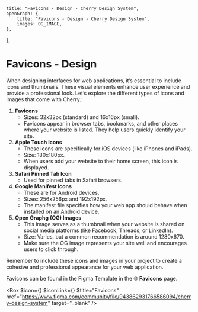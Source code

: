 
	title: "Favicons - Design - Cherry Design System",
	openGraph: {
		title: "Favicons - Design - Cherry Design System",
		images: OG_IMAGE,
	},
};

# Favicons - Design

When designing interfaces for web applications, it’s essential to include icons and thumbnails. These visual elements enhance user experience and provide a professional look. Let’s explore the different types of icons and images that come with Cherry.:

1. **Favicons**
    - Sizes: 32x32px (standard) and 16x16px (small).
    - Favicons appear in browser tabs, bookmarks, and other places where your website is listed. They help users quickly identify your site.
2. **Apple Touch Icons**
    - These icons are specifically for iOS devices (like iPhones and iPads).
    - Size: 180x180px.
    - When users add your website to their home screen, this icon is displayed.
3. **Safari Pinned Tab Icon**
    - Used for pinned tabs in Safari browsers.
4. **Google Manifest Icons**
    - These are for Android devices.
    - Sizes: 256x256px and 192x192px.
    - The manifest file specifies how your web app should behave when installed on an Android device.
5. **Open Graphg (OG) Images**
    - This image serves as a thumbnail when your website is shared on social media platforms (like Facebook, Threads, or LinkedIn).
    - Size: Varies, but a common recommendation is around 1280x670.
    - Make sure the OG image represents your site well and encourages users to click through.

Remember to include these icons and images in your project to create a cohesive and professional appearance for your web application.

Favicons can be found in the Figma Template in the 🌐 **Favicons** page.

<Box
	$icon={<IconFile />}
	$iconLink={<IconFigma />}
	$title="Favicons"
	href="https://www.figma.com/community/file/943862931766586094/cherry-design-system"
	target="_blank"
/>
